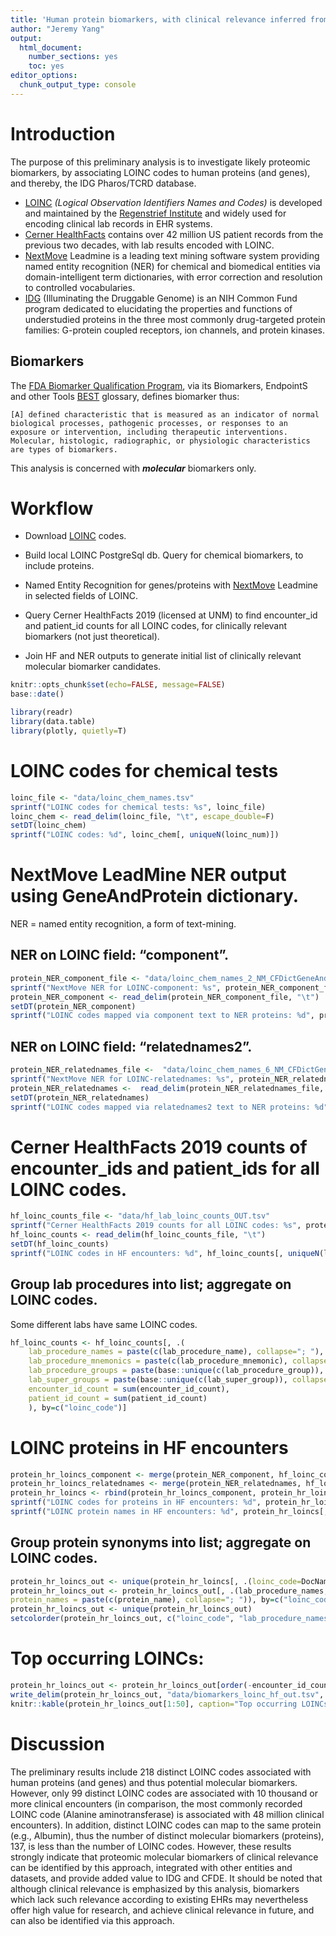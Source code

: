 ```yaml
---
title: 'Human protein biomarkers, with clinical relevance inferred from LOINC terms and Cerner HealthFacts, a preliminary analysis'
author: "Jeremy Yang"
output:
  html_document:
    number_sections: yes
    toc: yes
editor_options: 
  chunk_output_type: console
---
```


# Introduction

The purpose of this preliminary analysis is to investigate likely proteomic
biomarkers, by associating LOINC codes to human proteins (and genes),
and thereby, the IDG Pharos/TCRD database.

* [LOINC](https://loinc.org/) _(Logical Observation Identifiers Names and Codes)_
is developed and maintained by the [Regenstrief Institute](https://www.regenstrief.org/)  and widely used for encoding clinical lab records in EHR systems.
* [Cerner HealthFacts](https://www.cerner.com/ap/en/solutions/data-research)
contains over 42 million US patient records from the previous two decades,
with lab results encoded with LOINC.
* [NextMove](https://www.nextmovesoftware.com/) Leadmine is a leading
text mining software system providing named entity recognition (NER) for chemical
and biomedical entities via domain-intelligent term dictionaries, with error
correction and resolution to controlled vocabularies.
* [IDG](https://druggablegenome.net/) (Illuminating the Druggable Genome) is an
NIH Common Fund program dedicated to elucidating the properties and functions of
understudied proteins in the three most commonly drug-targeted protein families:
G-protein coupled receptors, ion channels, and protein kinases.

## Biomarkers

The [FDA Biomarker Qualification Program](https://www.fda.gov/drugs/biomarker-qualification-program/about-biomarkers-and-qualification), via its Biomarkers, EndpointS and other Tools [BEST](https://www.ncbi.nlm.nih.gov/books/NBK326791/) glossary, defines biomarker thus:

	[A] defined characteristic that is measured as an indicator of normal biological processes, pathogenic processes, or responses to an exposure or intervention, including therapeutic interventions. Molecular, histologic, radiographic, or physiologic characteristics are types of biomarkers.

This analysis is concerned with ___molecular___ biomarkers only.


# Workflow

* Download [LOINC](https://loinc.org/) codes.

* Build local LOINC PostgreSql db. Query for chemical biomarkers, to include proteins.

* Named Entity Recognition for genes/proteins with [NextMove](https://www.nextmovesoftware.com/) Leadmine in selected fields
of LOINC.

* Query Cerner HealthFacts 2019 (licensed at UNM) to find encounter_id and patient_id counts for all LOINC codes, for clinically relevant biomarkers (not just theoretical).

* Join HF and NER outputs to generate initial list of clinically relevant molecular biomarker candidates.

```r
knitr::opts_chunk$set(echo=FALSE, message=FALSE)
base::date()
```

```r
library(readr)
library(data.table)
library(plotly, quietly=T)
```

# LOINC codes for chemical tests

```r
loinc_file <- "data/loinc_chem_names.tsv"
sprintf("LOINC codes for chemical tests: %s", loinc_file)
loinc_chem <- read_delim(loinc_file, "\t", escape_double=F)
setDT(loinc_chem)
sprintf("LOINC codes: %d", loinc_chem[, uniqueN(loinc_num)])
```

# NextMove LeadMine NER output using GeneAndProtein dictionary.

NER = named entity recognition, a form of text-mining.

## NER on LOINC field: "component".

```r
protein_NER_component_file <- "data/loinc_chem_names_2_NM_CFDictGeneAndProtein_leadmine.tsv"
sprintf("NextMove NER for LOINC-component: %s", protein_NER_component_file)
protein_NER_component <- read_delim(protein_NER_component_file, "\t")
setDT(protein_NER_component)
sprintf("LOINC codes mapped via component text to NER proteins: %d", protein_NER_component[, uniqueN(DocName)])
```

## NER on LOINC field: "relatednames2".

```r
protein_NER_relatednames_file <-  "data/loinc_chem_names_6_NM_CFDictGeneAndProtein_leadmine.tsv"
sprintf("NextMove NER for LOINC-relatednames: %s", protein_NER_relatednames_file)
protein_NER_relatednames <-  read_delim(protein_NER_relatednames_file, "\t")
setDT(protein_NER_relatednames)
sprintf("LOINC codes mapped via relatednames2 text to NER proteins: %d", protein_NER_relatednames[, uniqueN(DocName)])
```

# Cerner HealthFacts 2019 counts of encounter\_ids and patient\_ids for all LOINC codes.

```r
hf_loinc_counts_file <- "data/hf_lab_loinc_counts_OUT.tsv"
sprintf("Cerner HealthFacts 2019 counts for all LOINC codes: %s", protein_NER_relatednames_file)
hf_loinc_counts <- read_delim(hf_loinc_counts_file, "\t")
setDT(hf_loinc_counts)
sprintf("LOINC codes in HF encounters: %d", hf_loinc_counts[, uniqueN(loinc_code)])
```

## Group lab procedures into list; aggregate on LOINC codes.

Some different labs have same LOINC codes.

```r
hf_loinc_counts <- hf_loinc_counts[, .(
	lab_procedure_names = paste(c(lab_procedure_name), collapse="; "),
	lab_procedure_mnemonics = paste(c(lab_procedure_mnemonic), collapse="; "),
	lab_procedure_groups = paste(base::unique(c(lab_procedure_group)), collapse="; "),
	lab_super_groups = paste(base::unique(c(lab_super_group)), collapse="; "),
	encounter_id_count = sum(encounter_id_count),
	patient_id_count = sum(patient_id_count)
	), by=c("loinc_code")]

```


# LOINC proteins in HF encounters

```r
protein_hr_loincs_component <- merge(protein_NER_component, hf_loinc_counts, by.x="DocName", by.y="loinc_code", all=F)
protein_hr_loincs_relatednames <- merge(protein_NER_relatednames, hf_loinc_counts, by.x="DocName", by.y="loinc_code", all=F)
protein_hr_loincs <- rbind(protein_hr_loincs_component, protein_hr_loincs_relatednames)
sprintf("LOINC codes for proteins in HF encounters: %d", protein_hr_loincs[, uniqueN(DocName)])
sprintf("LOINC protein names in HF encounters: %d", protein_hr_loincs[, uniqueN(EntityText)])
```

## Group protein synonyms into list; aggregate on LOINC codes.

```r
protein_hr_loincs_out <- unique(protein_hr_loincs[, .(loinc_code=DocName, lab_procedure_names, protein_name=EntityText, encounter_id_count, patient_id_count)])
protein_hr_loincs_out <- protein_hr_loincs_out[, .(lab_procedure_names,
protein_names = paste(c(protein_name), collapse="; ")), by=c("loinc_code", "encounter_id_count", "patient_id_count")]
protein_hr_loincs_out <- unique(protein_hr_loincs_out)
setcolorder(protein_hr_loincs_out, c("loinc_code", "lab_procedure_names", "protein_names", "encounter_id_count", "patient_id_count"))
```

# Top occurring LOINCs:

```r
protein_hr_loincs_out <- protein_hr_loincs_out[order(-encounter_id_count)]
write_delim(protein_hr_loincs_out, "data/biomarkers_loinc_hf_out.tsv", delim="\t")
knitr::kable(protein_hr_loincs_out[1:50], caption="Top occurring LOINCs")
```

# Discussion

The preliminary results include 218 distinct LOINC codes associated with human
proteins (and genes) and thus potential molecular biomarkers. However, only 99
distinct LOINC codes are associated with 10 thousand or more clinical encounters
(in comparison, the most commonly recorded LOINC code (Alanine aminotransferase)
is associated with 48 million clinical encounters). In addition, distinct LOINC codes can map to
the same protein (e.g., Albumin), thus the number of distinct molecular biomarkers (proteins),
137, is less than the number of LOINC codes. However, these results strongly indicate
that proteomic molecular biomarkers of clinical relevance can be identified by
this approach, integrated with other entities and datasets, and provide added
value to IDG and CFDE. It should be noted that although clinical relevance is emphasized
by this analysis, biomarkers which lack such relevance according to existing
EHRs may nevertheless offer high value for research, and achieve clinical relevance in future,
and can also be identified via this approach.

